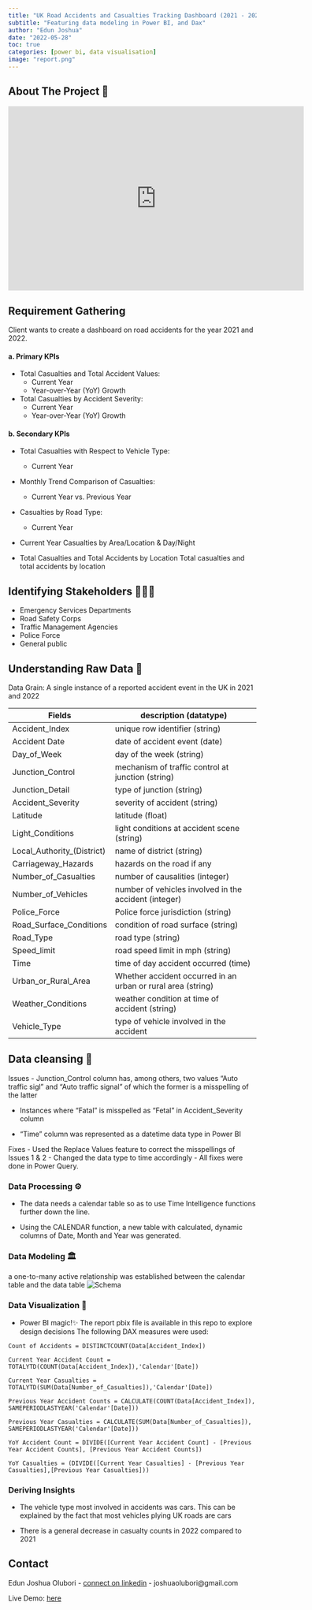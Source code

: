 ```yaml
---
title: "UK Road Accidents and Casualties Tracking Dashboard (2021 - 2022)"
subtitle: "Featuring data modeling in Power BI, and Dax"
author: "Edun Joshua"
date: "2022-05-28"
toc: true
categories: [power bi, data visualisation]
image: "report.png"
---
```


## About The Project 🍪

<div>

```{=html}
<iframe title="uk_accident_report" width="600" height="373.5" src="https://app.powerbi.com/
view?
r=eyJrIjoiYjZiNDYwMTctY2EwOC00NGQ2LWJmOGEtMzVlN2I2YTFlZTEwIiwidCI6ImRmODY3OWN
kLWE4MGUtNDVkOC05OWFjLWM4M2VkN2ZmOTVhMCJ9&amp;embedImagePlaceholder=true" frameborder="0" allowFullScreen="true">
</iframe>
```

</div>

## Requirement Gathering

Client wants to create a dashboard on road accidents for the year 2021 and 2022.

#### a. Primary KPIs

-   Total Casualties and Total Accident Values:
    -   Current Year
    -   Year-over-Year (YoY) Growth
-   Total Casualties by Accident Severity:
    -   Current Year
    -   Year-over-Year (YoY) Growth

#### b. Secondary KPIs

-   Total Casualties with Respect to Vehicle Type:

    -   Current Year

-   Monthly Trend Comparison of Casualties:

    -   Current Year vs. Previous Year

-   Casualties by Road Type:

    -   Current Year

-   Current Year Casualties by Area/Location & Day/Night

-   Total Casualties and Total Accidents by Location Total casualties and total accidents by location

## Identifying Stakeholders 🧑🏽‍💼

-   Emergency Services Departments
-   Road Safety Corps
-   Traffic Management Agencies
-   Police Force
-   General public

## Understanding Raw Data 🥩

Data Grain: A single instance of a reported accident event in the UK in 2021 and 2022

| Fields                      | description (datatype)                                       |
|-----------------------------|--------------------------------------------------------------|
| Accident_Index              | unique row identifier (string)                               |
| Accident Date               | date of accident event (date)                                |
| Day_of_Week                 | day of the week (string)                                     |
| Junction_Control            | mechanism of traffic control at junction (string)            |
| Junction_Detail             | type of junction (string)                                    |
| Accident_Severity           | severity of accident (string)                                |
| Latitude                    | latitude (float)                                             |
| Light_Conditions            | light conditions at accident scene (string)                  |
| Local_Authority\_(District) | name of district (string)                                    |
| Carriageway_Hazards         | hazards on the road if any                                   |
| Number_of_Casualties        | number of causalities (integer)                              |
| Number_of_Vehicles          | number of vehicles involved in the accident (integer)        |
| Police_Force                | Police force jurisdiction (string)                           |
| Road_Surface_Conditions     | condition of road surface (string)                           |
| Road_Type                   | road type (string)                                           |
| Speed_limit                 | road speed limit in mph (string)                             |
| Time                        | time of day accident occurred (time)                         |
| Urban_or_Rural_Area         | Whether accident occurred in an urban or rural area (string) |
| Weather_Conditions          | weather condition at time of accident (string)               |
| Vehicle_Type                | type of vehicle involved in the accident                     |

## Data cleansing 🧹

Issues - Junction_Control column has, among others, two values "Auto traffic sigl" and "Auto traffic signal" of which the former is a misspelling of the latter

-   Instances where "Fatal" is misspelled as "Fetal" in Accident_Severity column

-   "Time" column was represented as a datetime data type in Power BI

Fixes - Used the Replace Values feature to correct the misspellings of Issues 1 & 2 - Changed the data type to time accordingly - All fixes were done in Power Query.

### Data Processing ⚙️

-   The data needs a calendar table so as to use Time Intelligence functions further down the line.

-   Using the CALENDAR function, a new table with calculated, dynamic columns of Date, Month and Year was generated.

### Data Modeling 🏛

a one-to-many active relationship was established between the calendar table and the data table ![Schema](data-model.png)

### Data Visualization 🎨

-   Power BI magic!✨ The report pbix file is available in this repo to explore design decisions The following DAX measures were used:

```         
Count of Accidents = DISTINCTCOUNT(Data[Accident_Index])

Current Year Accident Count = TOTALYTD(COUNT(Data[Accident_Index]),'Calendar'[Date])

Current Year Casualties = TOTALYTD(SUM(Data[Number_of_Casualties]),'Calendar'[Date])

Previous Year Accident Counts = CALCULATE(COUNT(Data[Accident_Index]), SAMEPERIODLASTYEAR('Calendar'[Date]))

Previous Year Casualties = CALCULATE(SUM(Data[Number_of_Casualties]),
SAMEPERIODLASTYEAR('Calendar'[Date]))

YoY Accident Count = DIVIDE([Current Year Accident Count] - [Previous Year Accident Counts], [Previous Year Accident Counts])

YoY Casualties = (DIVIDE([Current Year Casualties] - [Previous Year Casualties],[Previous Year Casualties]))
```

### Deriving Insights

-   The vehicle type most involved in accidents was cars. This can be explained by the fact that most vehicles plying UK roads are cars

-   There is a general decrease in casualty counts in 2022 compared to 2021

## Contact

Edun Joshua Olubori - [connect on linkedin](https://www.linkedin.com/in/joshua-edun) - joshuaolubori\@gmail.com

Live Demo: [here](https://app.powerbi.com/view?r=eyJrIjoiYjZiNDYwMTctY2EwOC00NGQ2LWJmOGEtMzVlN2I2YTFlZTEwIiwidCI6ImRmODY3OWNkLWE4MGUtNDVkOC05OWFjLWM4M2VkN2ZmOTVhMCJ9&embedImagePlaceholder=true)
